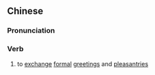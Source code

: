 {{also|叙礼}}
==Chinese==
{{zh-forms|s=叙礼}}

===Pronunciation===
{{zh-pron
|m=xùlǐ
|cat=v
}}

===Verb===
{{zh-verb}}

# {{lb|zh|archaic}} to [[exchange]] [[formal]] [[greeting]]s and [[pleasantries]]